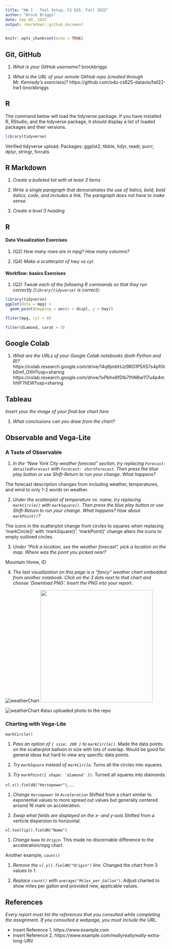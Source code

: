 ```yaml
---
title: "HW 1 - Tool Setup, CS 625, Fall 2022"
author: "Brock Briggs"
date: Sep 08, 2022
output: rmarkdown::github_document
---
```


```r
knitr::opts_chunk$set(echo = TRUE)
```

## Git, GitHub

1. *What is your GitHub username?*
brockbriggs

2. *What is the URL of your remote GitHub repo (created through Mr. Kennedy's exercises)?*
https://github.com/odu-cs625-datavis/fall22-hw1-brockbriggs

## R

The command below will load the tidyverse package.  If you have installed R, RStudio, and the tidyverse package, it should display a list of loaded packages and their versions.
```r
library(tidyverse)
```
Verified tidyverse upload.
Packages: ggplot2, tibble, tidyr, readr, purrr, dplyr, stringr, forcats

## R Markdown 

1. *Create a bulleted list with at least 3 items*

2. *Write a single paragraph that demonstrates the use of italics, bold, bold italics, code, and includes a link. The paragraph does not have to make sense.*

3. *Create a level 3 heading*

## R 

#### Data Visualization Exercises

1. (Q2) *How many rows are in mpg? How many columns?*

1. (Q4) *Make a scatterplot of hwy vs cyl.*


#### Workflow: basics Exercises

1. (Q2) *Tweak each of the following R commands so that they run correctly (`library(tidyverse)` is correct):*

```r
library(tidyverse)
ggplot(dota = mpg) + 
  geom_point(mapping = aes(x = displ, y = hwy))

fliter(mpg, cyl = 8)

filter(diamond, carat > 3)
```

## Google Colab

1. *What are the URLs of your Google Colab notebooks (both Python and R)?*
https://colab.research.google.com/drive/14q6jmbHJz9RG1P5X57s4pfGtb0mf_OXH?usp=sharing
https://colab.research.google.com/drive/1xPbho6fDlb7fhN8w117u4p4mhhIF7hEW?usp=sharing

## Tableau

*Insert your the image of your final bar chart here*

1. *What conclusions can you draw from the chart?*

## Observable and Vega-Lite

### A Taste of Observable

1. *In the "New York City weather forecast" section, try replacing `Forecast: detailedForecast` with `Forecast: shortForecast`. Then press the blue play button  or use Shift-Return to run your change. What happens?*

The forecast description changes from including weather, temperatures, and wind to only 1-2 words on weather.

2. *Under the scatterplot of temperature vs. name, try replacing `markCircle()` with `markSquare()`. Then press the blue play button  or use Shift-Return to run your change. What happens? How about `markPoint()`?*

The icons in the scatterplot change from circles to squares when replacing 'markCircle()' with 'markSquare()'. 'markPoint()' change alters the icons to empty outlined circles.

3. *Under "Pick a location, see the weather forecast", pick a location on the map.  Where was the point you picked near?*

Mountain Home, ID

4. *The last visualization on this page is a "fancy" weather chart embedded from another notebook.  Click on the 3 dots next to that chart and choose 'Download PNG'.  Insert the PNG into your report.*

![weatherChart](weatherChart.png)
<img src="weatherChart.png" alt width="350" height="350" />

![weatherChart](https://user-images.githubusercontent.com/112510129/189009954-3af131f7-8b49-48ab-960a-1d04cff1f032.png)
#also uploaded photo to the repo

### Charting with Vega-Lite

`markCircle()`

1. *Pass an option of `{ size: 200 }` to `markCircle()`.*
Made the data points on the scatterplot balloon in size with lots of overlap. Would be good for general ideas but hard to view any specific data points.

2. *Try `markSquare` instead of `markCircle`.*
Turns all the circles into squares. 

3. *Try `markPoint({ shape: 'diamond' })`.*
Turned all squares into diamonds.

`vl.x().fieldQ("Horsepower")`, ...

1. *Change `Horsepower` to `Acceleration`*
Shifted from a chart similar to exponential values to more spread out values but generally centered around 16 mark on acceleration.

2. *Swap what fields are displayed on the x- and y-axis*
Shifted from a verticle dispersion to horizontal. 

`vl.tooltip().fieldN("Name")`

1. *Change `Name` to `Origin`.*
This made no discernable difference to the acceleration/mpg chart.

Another example, `count()`

1. *Remove the `vl.y().fieldN("Origin")` line.*
Changed the chart from 3 values to 1.

2. *Replace `count()` with `average("Miles_per_Gallon")`.*
Adjust charted to show miles per gallon and provided new, applicable values.

## References

*Every report must list the references that you consulted while completing the assignment. If you consulted a webpage, you must include the URL.*

* Insert Reference 1, https://www.example.com
* Insert Reference 2, https://www.example.com/reallyreallyreally-extra-long-URI/
